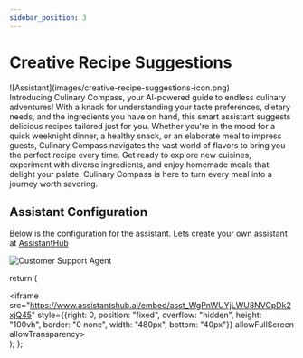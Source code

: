 ```yaml
---
sidebar_position: 3
---
```


# Creative Recipe Suggestions

<div style={{display:"inline-block"}}>
    <div style={{float:"left",paddingRight:10}}>![Assistant](images/creative-recipe-suggestions-icon.png)</div>
   Introducing Culinary Compass, your AI-powered guide to endless culinary adventures! With a knack for understanding your taste preferences, dietary needs, and the ingredients you have on hand, this smart assistant suggests delicious recipes tailored just for you. Whether you're in the mood for a quick weeknight dinner, a healthy snack, or an elaborate meal to impress guests, Culinary Compass navigates the vast world of flavors to bring you the perfect recipe every time. Get ready to explore new cuisines, experiment with diverse ingredients, and enjoy homemade meals that delight your palate. Culinary Compass is here to turn every meal into a journey worth savoring.
</div>

## Assistant Configuration

Below is the configuration for the assistant. Lets create your own assistant at [AssistantHub](https://www.assistantshub.ai/)

![Customer Support Agent](images/creative-recipe-suggestions.png)


  return (
    <div>
        <iframe src="https://www.assistantshub.ai/embed/asst_WgPnWUYjLWU8NVCpDk2xjQ45"
         style={{right: 0, position: "fixed", overflow: "hidden", height: "100vh", border: "0 none", width: "480px", bottom: "40px"}}
         allowFullScreen allowTransparency></iframe>
    </div>
  );
};

<Assistant/>